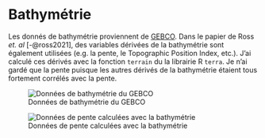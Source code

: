 # Bathymétrie {#sec-bathy}

Les donnés de bathymétrie proviennent de [GEBCO](https://www.gebco.net/data_and_products/gridded_bathymetry_data/).
Dans le papier de Ross _et. al_ [-@ross2021], des variables dérivées de la bathymétrie sont également utilisées (e.g. la pente, le Topographic Position Index, etc.).
J'ai calculé ces dérivés avec la fonction `terrain` du la librairie R `terra`.
Je n'ai gardé que la pente puisque les autres dérivés de la bathymétrie étaient tous fortement corrélés avec la pente.

![Données de bathymétrie du GEBCO](figures/env_bathy.png){#fig-bathy}

![Données de pente calculées avec la bathymétrie](figures/env_slope.png){#fig-slope}
